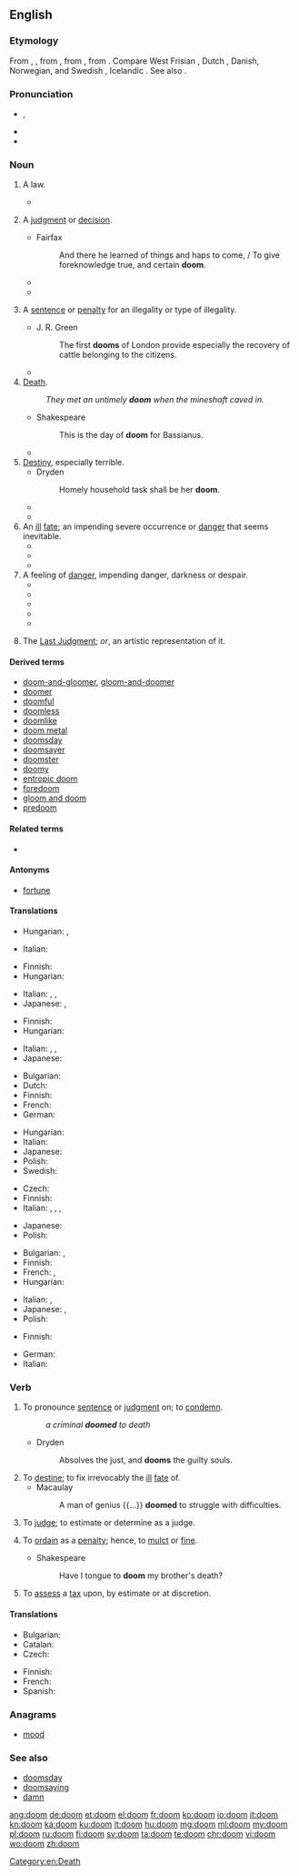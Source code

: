 {{also|Doom|dom|Dom|DOM|-dom}}
==English==

===Etymology===
From {{etyl|enm|en}} {{term|dome|lang=enm}}, {{term|dom|lang=enm}}, from {{etyl|ang|en}} {{term/t|ang|dōm||[[judgement]]}}, from {{etyl|gem-pro|en}} {{term/t|gem-pro|*dōmaz}}, from {{etyl|ine-pro|en}} {{term/t|ine-pro|*dʰóh₁mos}}. Compare West Frisian {{term|doem|lang=fy}}, Dutch {{term|doem|lang=nl}}, Danish, Norwegian, and Swedish {{term|dom|lang=da}}, Icelandic {{term|dómur|lang=is}}. See also {{l|en|deem}}.

===Pronunciation===
* {{IPA|/duːm/}}, {{X-SAMPA|/du:m/}}
* {{audio|en-us-doom.ogg|Audio (US)}}
* {{rhymes|uːm}}

===Noun===
{{en-noun|~}}

# {{context|countable|historical|lang=en}} A law.
#* {{quote-book|author=Beatrice Adelaide Lees|title=Alfred the Great: the truth teller, maker of England, 848-899|page=211|year=1915|passage="What ye will not that other men should do unto you, that do ye not unto other men." "From this one '''doom'''," comments Alfred, "a man may bethink him how he should judge every one rightly: he needs no other '''doom'''book."}}
# {{context|countable|historical|lang=en}} A [[judgment]] or [[decision]].
#* Fairfax
#*: And there he learned of things and haps to come, / To give foreknowledge true, and certain '''doom'''.
#* {{quote-book|title=[[w:Ancient law|Ancient Law]]|page=22|author=[[w:Henry James Sumner Maine|Henry Sumner Maine]]|year=1861|passage=Kings are spoken of as if they had a store of "Themistes" ready to hand for use; but it must be distinctly understood that they are not laws, but judgments, or, to take the exact Teutonic equivalent, "'''dooms'''."}}
#* {{quote-book|author=Beatrice Adelaide Lees|title=Alfred the Great: the truth teller, maker of England, 848-899|page=208|year=1915|passage=when Alfred in turn set himself to the task of stating and interpreting the law of his kingdom, there were already precedents for him to follow, in the written "'''dooms'''" (domas) of his predecessors, — themselves but a small portion of the still unwritten custom}}
# {{context|countable|historical|lang=en}} A [[sentence]] or [[penalty]] for an illegality or type of illegality.
#* J. R. Green
#*: The first '''dooms''' of London provide especially the recovery of cattle belonging to the citizens.
#* {{quote-book|title=An institute of the law of Scotland|page=989|author=John Erskine|co-authors=Sir George Mackenzie, James Ivory|year=1828|passage=Appeals were by our ancient law styled falsing of '''dooms'''. They were to be entered mmediately after '''doom''' or sentence was pronounced, }}
# [[death|Death]].
#: ''They met an untimely '''doom''' when the mineshaft caved in.''
#* Shakespeare
#*: This is the day of '''doom''' for Bassianus.
#* {{quote-book|year=2009|title=Tangled lies|author=Anne Kristin Stuart|passage=The engines were rumbling, missing every now and then, and Rachel leaned back in her seat, prepared to meet her '''doom''' somewhere over the Pacific. At least there was a priest at hand -- maybe she could entice him to hear a final confession.}}
# [[destiny|Destiny]], especially terrible.
#* Dryden
#*: Homely household task shall be her '''doom'''.
#* {{quote-journal|year=2007|volume=92|issue=4|page=495|title=Fustian Days: Book One: Sonic Goddam Boom|author=Billy Lee Brammer|journal=Southwest Review|passage="When should I expect him?" Roy said, resigned to his '''doom'''.}}
#* {{quote-journal|year=2009|date=December 11|volume=59|issue=8|page=4|title=Robin Hood|author=Karen Gormandy|passage="After he takes the throne, you will be arrested." / "You lie like your master, Carfax. Your '''doom''' is sealed."}}
# An [[ill]] [[fate]]; an impending severe occurrence or [[danger]] that seems inevitable.
#* {{quote-journal|year=2004|volume=89|issue=4|page=479|title=The Turpentine Still|author=Arthur Miller|journal=Southwest Review|passage=unlike Vincent, he wasn't quite taken in by the outbreak of hopefulness on all sides. After all, nothing about the tanks or the process had been resolved; an air of '''doom''' still hung undisturbed over the project.}}
#* {{quote-journal|year=2007|date=February|volume=71|issue=773|page=45|title=Tapestries in Oil|author=Bob Bahr|journal=American Artist|passage=Such paintings are inherently moody, and Elliott likes that-even as he carefully avoids dictating a specific mood. "Yesterday I painted the last light of the day-the trees looked pink, and the mountain's shadow was coming over them. It created a feeling of nostalgia... or impending '''doom'''... or still, quiet, peacefulness. It depends on the viewer's feelings about the scene, not just mine."}}
#* {{quote-news|year=2009|date=April 27|section=Sports|page=7C|title=After Lions^ gamble, lots of big men tapped|author=Nate Davis|work=USA Today|passage=Chung was the first of its four picks in Round 2. His arrival might spell '''doom''' for Rodney Harrison.}}
# A feeling of [[danger]], impending danger, darkness or despair.
#* {{quote-book|year=2006|title=Once upon a wedding night|author=Sophie Jordan|passage=She halted her pacing steps as the ugly significance of Nicholas Caulfield's pending arrival washed over her. Ruin. Destitution. '''Doom''' settled like a heavy stone in her chest.}}
#* {{quote-book|title=The Year the Lights Came on|page=204|author=Terry Kay|co-authors=William J. Scheick|year=2007|passage=Feeling '''doom''', as we learned in the beautiful folk language of blacks who knew the truth of it, began with a single unexpected oddity — a redbird out of season, hail out of cloudless skies, dogs cowering under the house}}
#* {{quote-book|title=Real Life Freedom|page=25|author=Beverly Fincham|year=2008|passage=I'm taking medications every day; never thinking I would be spiraling into nothing but a nightmare that made me feel '''doom'''.}}
#* {{quote-journal|year=2009|date=March|volume=122|issue=3|page=15|title=Forget the rules and make the leap|author=Deanna Roy|journal=Writer|passage=Then the smiling narrator filled me with '''doom''': I was expected to pull my own rip cord. I nearly fainted.}}
#* {{quote-news|title=What to do when it all goes right|author=Mark Morford|date=July 20|year=2010‎|passage=perhaps you do that most rare of things when reading the news: You grin, exhale, stop feeling '''doom''' in every crevasse and corner of your body.|work=San Francisco Chronicle}}
# {{context|sometimes capitalized|lang=en}} The [[Last Judgment]]; ''or'', an artistic representation of it.

====Derived terms====
* [[doom-and-gloomer]], [[gloom-and-doomer]]
* [[doomer]]
* [[doomful]]
* [[doomless]]
* [[doomlike]]
* [[doom metal]]
* [[doomsday]]
* [[doomsayer]]
* [[doomster]]
* [[doomy]]
* [[entropic doom]]
* [[foredoom]]
* [[gloom and doom]]
* [[predoom]]

====Related terms====
* {{l|en|deem}}

====Antonyms====
*{{sense|ill fate}} [[fortune]]

====Translations====
{{trans-top|historical: law}}
* Hungarian: {{t+|hu|törvény}}, {{t+|hu|rendelet}}
{{trans-mid}}
* Italian: {{t+|it|sentenza|f}}
{{trans-bottom}}

{{trans-top|historical: judgment or decision}}
* Finnish: {{t+|fi|tuomio}}
* Hungarian: {{t+|hu|ítélet}}
{{trans-mid}}
* Italian: {{t+|it|sentenza|f}}, {{t+|it|giudizio|m}}, {{t+|it|decisione|f}}
* Japanese: {{t|ja|宣告|tr=せんこく, senkoku|sc=Jpan}}, {{t|ja|判決|tr=はんけつ, hanketsu|sc=Jpan}}
{{trans-bottom}}

{{trans-top|historical: sentence or penalty}}
* Finnish: {{t+|fi|tuomio}}
* Hungarian: {{t+|hu|ítélet}}
{{trans-mid}}
* Italian: {{t+|it|sentenza|f}}, {{t|it|penalità|f}}, {{t+|it|condanna|f}}
* Japanese: {{t|ja|刑罰|tr=けいばつ, keibatsu|sc=Jpan}}
{{trans-bottom}}

{{trans-top|death}}
* Bulgarian: {{t+|bg|гибел|f}}
* Dutch: {{t+|nl|ondergang|c}}
* Finnish: {{t+|fi|kohtalo}}
* French: {{t+|fr|mort|f}}
* German: {{t+|de|Untergang|m}}
{{trans-mid}}
* Hungarian: {{t+|hu|végzet}}
* Italian: {{t+|it|morte|f}}
* Japanese: {{t+|ja|死|tr=[[し]], shi|sc=Jpan}}
* Polish: {{t+|pl|śmierć|f}}
* Swedish: {{t|sv|undergång|c}}
{{trans-bottom}}

{{trans-top|destiny, especially adverse}}
* Czech: {{t+|cs|osud|m}}
* Finnish: {{t+|fi|kohtalo}}
* Italian: {{t+|it|sorte|f}}, {{t+|it|fato|m}}, {{t|it|avversità|f}}, {{t+|it|presagio|m}}
{{trans-mid}}
* Japanese: {{t|ja|運命|tr=うんめい, unmei|sc=Jpan}}
* Polish: {{t+|pl|fatum|n}}
{{trans-bottom}}

{{trans-top|ill fate}}
* Bulgarian: {{t+|bg|орис|f}}, {{t+|bg|участ|f}}
* Finnish: {{t+|fi|loppu}}
* French: {{t+|fr|ruine|f}}, {{t+|fr|perte|f}}
* Hungarian: {{t+|hu|végzet}}
{{trans-mid}}
* Italian: {{t+|it|rovina|f}}, {{t+|it|morte|f}}
* Japanese: {{t|ja|凶運|tr=きょううん, kyōun|sc=Jpan}}, {{t|ja|破滅|tr=はめつ, hametsu|sc=Jpan}}
* Polish: {{t+|pl|zagłada|f}}
{{trans-bottom}}

{{trans-top|feeling of danger}}
* Finnish: {{t+|fi|kauhu}}
{{trans-mid}}
* German: {{t|de|drohendes Unheil|n}}
* Italian: {{t+|it|presagio|m}}
{{trans-bottom}}

{{trans-see|Last Judgment}}

===Verb===
{{en-verb}}

# To pronounce [[sentence]] or [[judgment]] on; to [[condemn]].
#: ''a criminal '''doomed''' to death''
#* Dryden
#*: Absolves the just, and '''dooms''' the guilty souls.
# To [[destine]]; to fix irrevocably the [[ill]] [[fate]] of.
#* Macaulay
#*: A man of genius {{...}} '''doomed''' to struggle with difficulties.
# {{context|obsolete|lang=en}} To [[judge]]; to estimate or determine as a judge.
#: {{rfquotek|Milton}}
# {{context|obsolete|lang=en}} To [[ordain]] as a [[penalty]]; hence, to [[mulct]] or [[fine]].
#* Shakespeare
#*: Have I tongue to '''doom''' my brother's death?
# {{context|archaic|US|New England|lang=en}} To [[assess]] a [[tax]] upon, by estimate or at discretion.
#: {{rfquotek|J. Pickering}}

====Translations====
{{trans-top|to condemn}}
* Bulgarian: {{t+|bg|обричам}}
* Catalan: {{t+|ca|damnar}}
* Czech: {{t|cs|odsoudit}}
{{trans-mid}}
* Finnish: {{t+|fi|tuomita}}
* French: {{t+|fr|condamner}}
* Spanish: {{t+|es|condenar}}
{{trans-bottom}}

===Anagrams===
* [[mood]]

===See also===
* [[doomsday]]
* [[doomsaying]]
* [[damn#Verb|damn]]

[[Category:en:Death]]

[[ang:doom]]
[[de:doom]]
[[et:doom]]
[[el:doom]]
[[fr:doom]]
[[ko:doom]]
[[io:doom]]
[[it:doom]]
[[kn:doom]]
[[ka:doom]]
[[ku:doom]]
[[lt:doom]]
[[hu:doom]]
[[mg:doom]]
[[ml:doom]]
[[my:doom]]
[[pl:doom]]
[[ru:doom]]
[[fi:doom]]
[[sv:doom]]
[[ta:doom]]
[[te:doom]]
[[chr:doom]]
[[vi:doom]]
[[wo:doom]]
[[zh:doom]]